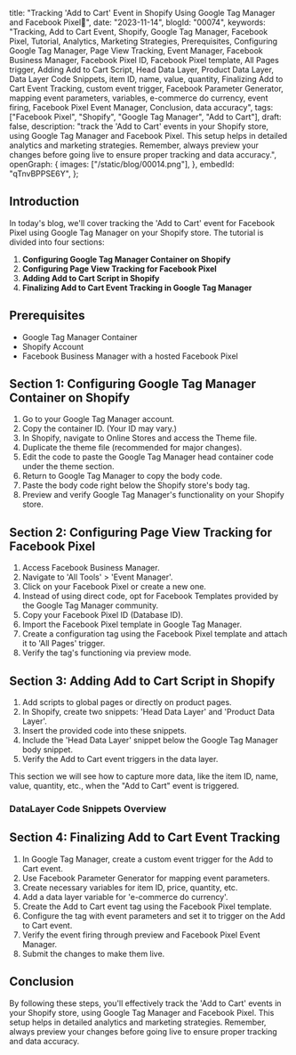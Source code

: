  title:
  "Tracking 'Add to Cart' Event in Shopify Using Google Tag Manager and Facebook Pixel🚀",
 date: "2023-11-14",
 blogId: "00074",
 keywords:
  "Tracking, Add to Cart Event, Shopify, Google Tag Manager, Facebook Pixel, Tutorial, Analytics, Marketing Strategies, Prerequisites, Configuring Google Tag Manager, Page View Tracking, Event Manager, Facebook Business Manager, Facebook Pixel ID, Facebook Pixel template, All Pages trigger, Adding Add to Cart Script, Head Data Layer, Product Data Layer, Data Layer Code Snippets, item ID, name, value, quantity, Finalizing Add to Cart Event Tracking, custom event trigger, Facebook Parameter Generator, mapping event parameters, variables, e-commerce do currency, event firing, Facebook Pixel Event Manager, Conclusion, data accuracy",
 tags: ["Facebook Pixel", "Shopify", "Google Tag Manager", "Add to Cart"],
 draft: false,
 description:
  "track the 'Add to Cart' events in your Shopify store, using Google Tag Manager and Facebook Pixel. This setup helps in detailed analytics and marketing strategies. Remember, always preview your changes before going live to ensure proper tracking and data accuracy.",
 openGraph: {
  images: ["/static/blog/00014.png"],
 },
 embedId: "qTnvBPPSE6Y",
};

<BlogHeader metadata={metadata} />

## Introduction

In today's blog, we'll cover tracking the 'Add to Cart' event for Facebook Pixel using Google Tag Manager on your Shopify store. The tutorial is divided into four sections:

1. **Configuring Google Tag Manager Container on Shopify**
2. **Configuring Page View Tracking for Facebook Pixel**
3. **Adding Add to Cart Script in Shopify**
4. **Finalizing Add to Cart Event Tracking in Google Tag Manager**

<YoutubeEmbed embedId={metadata.embedId} />

## Prerequisites

- Google Tag Manager Container
- Shopify Account
- Facebook Business Manager with a hosted Facebook Pixel

## Section 1: Configuring Google Tag Manager Container on Shopify

1. Go to your Google Tag Manager account.
2. Copy the container ID. (Your ID may vary.)
3. In Shopify, navigate to Online Stores and access the Theme file.
4. Duplicate the theme file (recommended for major changes).
5. Edit the code to paste the Google Tag Manager head container code under the theme section.
6. Return to Google Tag Manager to copy the body code.
7. Paste the body code right below the Shopify store's body tag.
8. Preview and verify Google Tag Manager's functionality on your Shopify store.

## Section 2: Configuring Page View Tracking for Facebook Pixel

1. Access Facebook Business Manager.
2. Navigate to 'All Tools' > 'Event Manager'.
3. Click on your Facebook Pixel or create a new one.
4. Instead of using direct code, opt for Facebook Templates provided by the Google Tag Manager community.
5. Copy your Facebook Pixel ID (Database ID).
6. Import the Facebook Pixel template in Google Tag Manager.
7. Create a configuration tag using the Facebook Pixel template and attach it to 'All Pages' trigger.
8. Verify the tag's functioning via preview mode.

## Section 3: Adding Add to Cart Script in Shopify

1. Add scripts to global pages or directly on product pages.
2. In Shopify, create two snippets: 'Head Data Layer' and 'Product Data Layer'.
3. Insert the provided code into these snippets.
4. Include the 'Head Data Layer' snippet below the Google Tag Manager body snippet.
5. Verify the Add to Cart event triggers in the data layer.

This section we will see how to capture more data, like the item ID, name, value, quantity, etc., when the "Add to Cart" event is triggered.

<Note
 title='Tip'
 content="For this section, some programming knowledge is beneficial. If that's not your strength, you can share our document with your developer."
/>

### DataLayer Code Snippets Overview

<AddToCart />

## Section 4: Finalizing Add to Cart Event Tracking

1. In Google Tag Manager, create a custom event trigger for the Add to Cart event.
2. Use Facebook Parameter Generator for mapping event parameters.
3. Create necessary variables for item ID, price, quantity, etc.
4. Add a data layer variable for 'e-commerce do currency'.
5. Create the Add to Cart event tag using the Facebook Pixel template.
6. Configure the tag with event parameters and set it to trigger on the Add to Cart event.
7. Verify the event firing through preview and Facebook Pixel Event Manager.
8. Submit the changes to make them live.

## Conclusion

By following these steps, you'll effectively track the 'Add to Cart' events in your Shopify store, using Google Tag Manager and Facebook Pixel. This setup helps in detailed analytics and marketing strategies. Remember, always preview your changes before going live to ensure proper tracking and data accuracy.

<GiscusComments />
